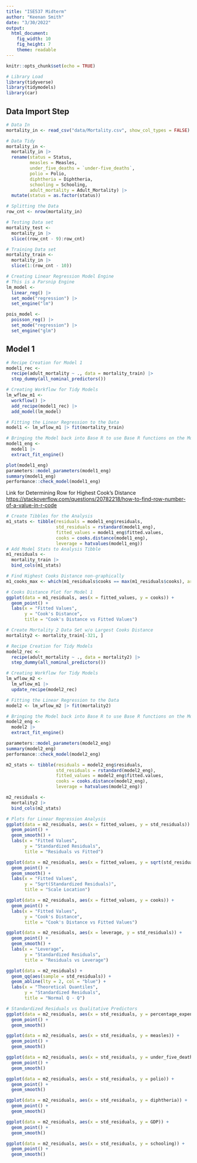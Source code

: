 ```yaml
---
title: "ISE537 Midterm"
author: "Keenan Smith"
date: "3/30/2022"
output: 
  html_document: 
    fig_width: 10
    fig_height: 7
    theme: readable
---
```


```r
knitr::opts_chunk$set(echo = TRUE)
```

```r
# Library Load
library(tidyverse)
library(tidymodels)
library(car)
```

## Data Import Step
```r
# Data In
mortality_in <- read_csv("data/Mortality.csv", show_col_types = FALSE)

# Data Tidy
mortality_in <-
  mortality_in |>
  rename(status = Status,
         measles = Measles,
         under_five_deaths = `under-five_deaths`,
         polio = Polio,
         diphtheria = Diphtheria,
         schooling = Schooling,
         adult_mortality = Adult_Mortality) |>
  mutate(status = as.factor(status))

# Splitting the Data
row_cnt <- nrow(mortality_in)

# Testing Data set
mortality_test <-
  mortality_in |>
  slice((row_cnt - 9):row_cnt)

# Training Data set
mortality_train <-
  mortality_in |>
  slice(1:(row_cnt - 10))
```

```r
# Creating Linear Regression Model Engine
# This is a Parsnip Engine
lm_model <-
  linear_reg() |>
  set_mode("regression") |>
  set_engine("lm")

pois_model <-
  poisson_reg() |>
  set_mode("regression") |>
  set_engine("glm")

```

## Model 1
```r
# Recipe Creation for Model 1
model1_rec <-
  recipe(adult_mortality ~ ., data = mortality_train) |>
  step_dummy(all_nominal_predictors())

# Creating Workflow for Tidy Models
lm_wflow_m1 <-
  workflow() |>
  add_recipe(model1_rec) |>
  add_model(lm_model)

# Fitting the Linear Regression to the Data
model1 <- lm_wflow_m1 |> fit(mortality_train)

# Bringing the Model back into Base R to use Base R functions on the Model
model1_eng <-
  model1 |>
  extract_fit_engine()
```

```r
plot(model1_eng)
parameters::model_parameters(model1_eng)
summary(model1_eng)
performance::check_model(model1_eng)
```

Link for Determining Row for Highest Cook's Distance
<https://stackoverflow.com/questions/20782218/how-to-find-row-number-of-a-value-in-r-code>

```r
# Create Tibbles for the Analysis
m1_stats <- tibble(residuals = model1_eng$residuals,
                   std_residuals = rstandard(model1_eng),
                   fitted_values = model1_eng$fitted.values,
                   cooks = cooks.distance(model1_eng),
                   leverage = hatvalues(model1_eng))
# Add Model Stats to Analysis Tibble
m1_residuals <-
  mortality_train |>
  bind_cols(m1_stats)

# Find Highest Cooks Distance non-graphically
m1_cooks_max <- which(m1_residuals$cooks == max(m1_residuals$cooks), arr.ind = FALSE)

# Cooks Distance Plot for Model 1
ggplot(data = m1_residuals, aes(x = fitted_values, y = cooks)) +
  geom_point() +
  labs(x = "Fitted Values",
       y = "Cook's Distance",
       title = "Cook's Distance vs Fitted Values")

# Create Mortality 2 Data Set w/o Largest Cooks Distance
mortality2 <- mortality_train[-321, ]
```

```r
# Recipe Creation for Tidy Models
model2_rec <-
  recipe(adult_mortality ~ ., data = mortality2) |>
  step_dummy(all_nominal_predictors())

# Creating Workflow for Tidy Models
lm_wflow_m2 <-
  lm_wflow_m1 |>
  update_recipe(model2_rec)

# Fitting the Linear Regression to the Data
model2 <- lm_wflow_m2 |> fit(mortality2)

# Bringing the Model back into Base R to use Base R functions on the Model
model2_eng <- 
  model2 |>
  extract_fit_engine()
```

```r
parameters::model_parameters(model2_eng)
summary(model2_eng)
performance::check_model(model2_eng)
```

```r
m2_stats <- tibble(residuals = model2_eng$residuals,
                   std_residuals = rstandard(model2_eng),
                   fitted_values = model2_eng$fitted.values,
                   cooks = cooks.distance(model2_eng),
                   leverage = hatvalues(model2_eng))

m2_residuals <-
  mortality2 |>
  bind_cols(m2_stats)
```

```r
# Plots for Linear Regression Analysis
ggplot(data = m2_residuals, aes(x = fitted_values, y = std_residuals)) +
  geom_point() +
  geom_smooth() +
  labs(x = "Fitted Values",
       y = "Standardized Residuals",
       title = "Residuals vs Fitted") 

ggplot(data = m2_residuals, aes(x = fitted_values, y = sqrt(std_residuals))) +
  geom_point() +
  geom_smooth() +
  labs(x = "Fitted Values",
       y = "Sqrt(Standardized Residuals)",
       title = "Scale Location") 

ggplot(data = m2_residuals, aes(x = fitted_values, y = cooks)) +
  geom_point() +
  labs(x = "Fitted Values",
       y = "Cook's Distance",
       title = "Cook's Distance vs Fitted Values") 

ggplot(data = m2_residuals, aes(x = leverage, y = std_residuals)) +
  geom_point() +
  geom_smooth() +
  labs(x = "Leverage",
       y = "Standardized Residuals",
       title = "Residuals vs Leverage")  

ggplot(data = m2_residuals) +
  geom_qq(aes(sample = std_residuals)) +
  geom_abline(lty = 2, col = "blue") +
  labs(x = "Theoretical Quantiles",
       y = "Standardized Residuals",
       title = "Normal Q - Q")
```

```r
# Standardized Residuals vs Qualitative Predictors
ggplot(data = m2_residuals, aes(x = std_residuals, y = percentage_expenditure)) +
  geom_point() +
  geom_smooth()

ggplot(data = m2_residuals, aes(x = std_residuals, y = measles)) +
  geom_point() +
  geom_smooth()

ggplot(data = m2_residuals, aes(x = std_residuals, y = under_five_deaths)) +
  geom_point() +
  geom_smooth()

ggplot(data = m2_residuals, aes(x = std_residuals, y = polio)) +
  geom_point() +
  geom_smooth()

ggplot(data = m2_residuals, aes(x = std_residuals, y = diphtheria)) +
  geom_point() +
  geom_smooth()

ggplot(data = m2_residuals, aes(x = std_residuals, y = GDP)) +
  geom_point() +
  geom_smooth()

ggplot(data = m2_residuals, aes(x = std_residuals, y = schooling)) +
  geom_point() +
  geom_smooth()
```




